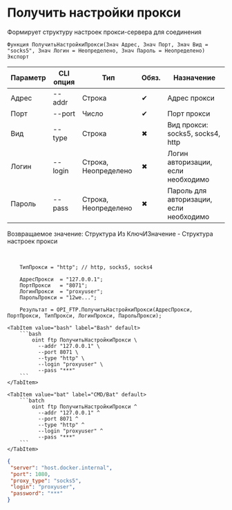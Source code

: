 ﻿---
sidebar_position: 13
description: Получить настройки прокси и другие функции для работы с FTP в Открытом пакете интеграций - бесплатной open-source библиотеке интеграций для 1С:Предприятие 8, OneScript и CLI
keywords: [1C, 1С, 1С:Предприятие, 1С:Предприятие 8.3, API, Интеграция, Сервисы, Обмен, OneScript, CLI, FTP]
---


# Получить настройки прокси
 Формирует структуру настроек прокси-сервера для соединения



`Функция ПолучитьНастройкиПрокси(Знач Адрес, Знач Порт, Знач Вид = "socks5", Знач Логин = Неопределено, Знач Пароль = Неопределено) Экспорт`

  | Параметр | CLI опция | Тип | Обяз. | Назначение |
  |-|-|-|-|-|
  | Адрес | --addr | Строка | &#x2714; | Адрес прокси |
  | Порт | --port | Число | &#x2714; | Порт прокси |
  | Вид | --type | Строка | &#x2716; | Вид прокси: socks5, socks4, http |
  | Логин | --login | Строка, Неопределено | &#x2716; | Логин авторизации, если необходимо |
  | Пароль | --pass | Строка, Неопределено | &#x2716; | Пароль для авторизации, если необходимо |

  
  Возвращаемое значение:   Структура Из КлючИЗначение - Структура настроек прокси

<br/>



```bsl title="Пример использования для 1С:Предприятие/OneScript"
    ТипПрокси = "http"; // http, socks5, socks4

    АдресПрокси  = "127.0.0.1";
    ПортПрокси   = "8071";
    ЛогинПрокси  = "proxyuser";
    ПарольПрокси = "12we...";

    Результат = OPI_FTP.ПолучитьНастройкиПрокси(АдресПрокси, ПортПрокси, ТипПрокси, ЛогинПрокси, ПарольПрокси);
```
    

 <Tabs>
  
    <TabItem value="bash" label="Bash" default>
        ```bash
            oint ftp ПолучитьНастройкиПрокси \
              --addr "127.0.0.1" \
              --port 8071 \
              --type "http" \
              --login "proxyuser" \
              --pass "***"
        ```
    </TabItem>
  
    <TabItem value="bat" label="CMD/Bat" default>
        ```batch
            oint ftp ПолучитьНастройкиПрокси ^
              --addr "127.0.0.1" ^
              --port 8071 ^
              --type "http" ^
              --login "proxyuser" ^
              --pass "***"
        ```
    </TabItem>
</Tabs>


```json title="Результат"
{
 "server": "host.docker.internal",
 "port": 1080,
 "proxy_type": "socks5",
 "login": "proxyuser",
 "password": "***"
}
```
